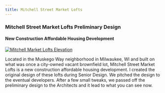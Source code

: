 ```yaml
---
title: Mitchell Street Market Lofts
---
```

### Mitchell Street Market Lofts Preliminary Design
#### New Construction Affordable Housing Development

[![Mitchell Market Lofts Elevation](./mitchell-lofts.jpg)](http://www.impactseven.org/portfolio-items/mitchell-street-market-lofts/)

Located in the Muskego Way neighborhood in Milwaukee, WI and built on
what was once a city-owned vacant brownfield lot, Mitchell Street Market
Lofts is a new construction affordable housing development. I created
the original design of these lofts during Senior Design. We pitched the
design to the eventual developers. After a few small tweaks, we passed
off the preliminary design to the Architects and it lead to what you can
see now.
